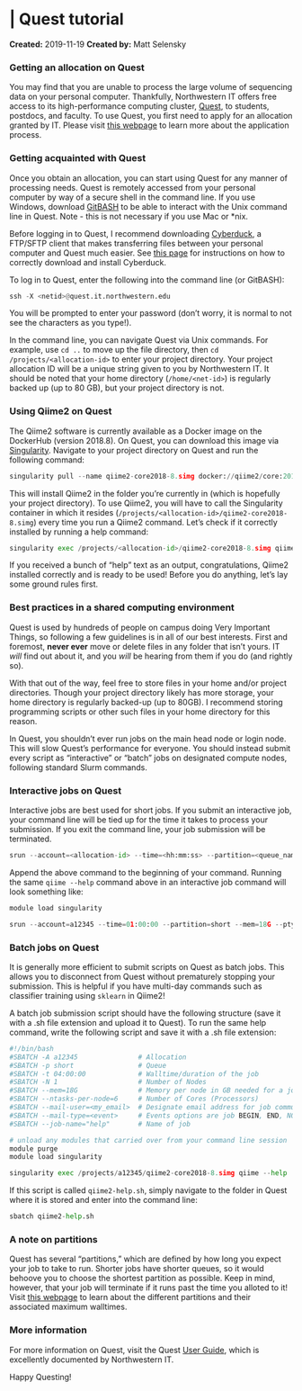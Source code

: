# | Quest tutorial
**Created:** 2019-11-19
**Created by:** Matt Selensky

### Getting an allocation on Quest

You may find that you are unable to process the large volume of sequencing data on your personal computer. Thankfully, Northwestern IT offers free access to its high-performance computing cluster, [Quest](https://www.it.northwestern.edu/research/user-services/quest/), to students, postdocs, and faculty. To use Quest, you first need to apply for an allocation granted by IT. Please visit [this webpage](https://www.it.northwestern.edu/research/user-services/quest/allocation-guidelines.html) to learn more about the application process.

### Getting acquainted with Quest

Once you obtain an allocation, you can start using Quest for any manner of processing needs. Quest is remotely accessed from your personal computer by way of a secure shell in the command line. If you use Windows, download [GitBASH](https://gitforwindows.org/) to be able to interact with the Unix command line in Quest. Note - this is not necessary if you use Mac or *nix.

Before logging in to Quest, I recommend downloading [Cyberduck](https://cyberduck.io/), a FTP/SFTP client that makes transferring files between your personal computer and Quest much easier. See [this page](https://kb.northwestern.edu/internal/70521) for instructions on how to correctly download and install Cyberduck.

To log in to Quest, enter the following into the command line (or GitBASH):

```python
ssh -X <netid>@quest.it.northwestern.edu
```

You will be prompted to enter your password (don't worry, it is normal to not see the characters as you type!).

In the command line, you can navigate Quest via Unix commands. For example, use ```cd ..``` to move up the file directory, then ```cd /projects/<allocation-id>``` to enter your project directory. Your project allocation ID will be a unique string given to you by Northwestern IT. It should be noted that your home directory (```/home/<net-id>```) is regularly backed up (up to 80 GB), but your project directory is not.

### Using Qiime2 on Quest

The Qiime2 software is currently available as a Docker image on the DockerHub (version 2018.8). On Quest, you can download this image via [Singularity](https://kb.northwestern.edu/using-singularity-on-quest). Navigate to your project directory on Quest and run the following command:

```python
singularity pull --name qiime2-core2018-8.simg docker://qiime2/core:2018.8
```

This will install Qiime2 in the folder you're currently in (which is hopefully your project directory). To use Qiime2, you will have to call the Singularity container in which it resides (```/projects/<allocation-id>/qiime2-core2018-8.simg```) every time you run a Qiime2 command. Let's check if it correctly installed by running a help command:

```python
singularity exec /projects/<allocation-id>/qiime2-core2018-8.simg qiime --help
```

If you received a bunch of "help" text as an output, congratulations, Qiime2 installed correctly and is ready to be used! Before you do anything, let's lay some ground rules first.

### Best practices in a shared computing environment

Quest is used by hundreds of people on campus doing Very Important Things, so following a few guidelines is in all of our best interests. First and foremost, **never ever** move or delete files in any folder that isn't yours. IT *will* find out about it, and you *will* be hearing from them if you do (and rightly so). 

With that out of the way, feel free to store files in your home and/or project directories. Though your project directory likely has more storage, your home directory is regularly backed-up (up to 80GB). I recommend storing programming scripts or other such files in your home directory for this reason.

In Quest, you shouldn't ever run jobs on the main head node or login node. This will slow Quest's performance for everyone. You should instead submit every script as "interactive" or "batch" jobs on designated compute nodes, following standard Slurm commands. 

### Interactive jobs on Quest

Interactive jobs are best used for short jobs. If you submit an interactive job, your command line will be tied up for the time it takes to process your submission. If you exit the command line, your job submission will be terminated. 

```python
srun --account=<allocation-id> --time=<hh:mm:ss> --partition=<queue_name> --mem=<memory per node>G --pty bash -l
```

Append the above command to the beginning of your command. Running the same ```qiime --help``` command above in an interactive job command will look something like:

```python
module load singularity

srun --account=a12345 --time=01:00:00 --partition=short --mem=18G --pty bash -l singularity exec /projects/<allocation-id>/qiime2-core2018-8.simg qiime --help
```

### Batch jobs on Quest

It is generally more efficient to submit scripts on Quest as batch jobs. This allows you to disconnect from Quest without prematurely stopping your submission. This is helpful if you have multi-day commands such as classifier training using ```sklearn``` in Qiime2!

A batch job submission script should have the following structure (save it with a .sh file extension and upload it to Quest). To run the same help command, write the following script and save it with a .sh file extension:

```python
#!/bin/bash
#SBATCH -A a12345               # Allocation
#SBATCH -p short                # Queue
#SBATCH -t 04:00:00             # Walltime/duration of the job
#SBATCH -N 1                    # Number of Nodes
#SBATCH --mem=18G               # Memory per node in GB needed for a job. Also see --mem-per-cpu
#SBATCH --ntasks-per-node=6     # Number of Cores (Processors)
#SBATCH --mail-user=<my_email>  # Designate email address for job communications
#SBATCH --mail-type=<event>     # Events options are job BEGIN, END, NONE, FAIL, REQUEUE
#SBATCH --job-name="help"       # Name of job

# unload any modules that carried over from your command line session
module purge
module load singularity

singularity exec /projects/a12345/qiime2-core2018-8.simg qiime --help
```

If this script is called ```qiime2-help.sh```, simply navigate to the folder in Quest where it is stored and enter into the command line:
```python
sbatch qiime2-help.sh
```

### A note on partitions

Quest has several "partitions," which are defined by how long you expect your job to take to run. Shorter jobs have shorter queues, so it would behoove you to choose the shortest partition as possible. Keep in mind, however, that your job will terminate if it runs past the time you alloted to it! Visit [this webpage](https://kb.northwestern.edu/quest-partitions-queues) to learn about the different partitions and their associated maximum walltimes.

### More information
For more information on Quest, visit the Quest [User Guide](https://kb.northwestern.edu/quest), which is excellently documented by Northwestern IT.

Happy Questing!
